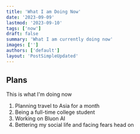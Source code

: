```yaml
---
title: 'What I am Doing Now'
date: '2023-09-09'
lastmod: '2023-09-10'
tags: ['now']
draft: false
summary: 'What I am currently doing now'
images: ['']
authors: ['default']
layout: 'PostSimpleUpdated'
---
```


## Plans

This is what I'm doing now

1. Planning travel to Asia for a month
2. Being a full-time college student
3. Working on Bluon AI
4. Bettering my social life and facing fears head on
